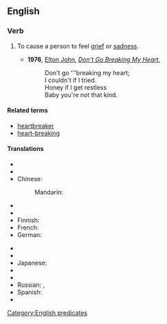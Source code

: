 ==English==

===Verb===
{{infl|en|verb|head=[[to]] [[break]] [[someone]][['s]] [[heart]]}}

# {{idiom}} To cause a person to feel [[grief]] or [[sadness]].
#*'''1976''', [[w:Elton John|Elton John]], ''[[w:Don't Go Breaking My Heart|Don't Go Breaking My Heart]]'',
#*:Don't go '''breaking my heart;
#*:I couldn't if I tried.
#*:Honey if I get restless
#*:Baby you're not that kind.

====Related terms====
* [[heartbreaker]]
* [[heart-breaking]]

====Translations====
{{trans-top|to cause a person to feel grief or sadness}}
* {{trreq|Arabic}}
* {{trreq|Armenian}}
* Chinese:
*: Mandarin: {{t|cmn|打碎心|tr=dǎsuì xīn|sc=Hani}}
* {{trreq|Czech}}
* {{trreq|Dutch}}
* Finnish: {{t|fi|särkeä jonkun sydän}}
* French: {{t|fr|casser cœur}} {{qualifier|add pronouns [[mon]], [[ton]], etc., e.g. casser mon cœur - "to break my heart"}}
* German: {{t|de|Herz brechen}} {{qualifier|add pronouns [[mein]], [[dein]], etc., e.g. mein Herz brechen - "to break my heart"}}
{{trans-mid}}
* {{trreq|Hindi}}
* {{trreq|Italian}}
* Japanese: {{t|ja|心を壊す|tr=こころをこわす, kokoro-o kowasu}}
* {{trreq|Korean}}
* {{trreq|Portuguese}}
* Russian: {{t|ru|разбивать сердце|tr=razbivát' sérdce}} {{impf}}, {{t|ru|разбить сердце|tr=razbít' sérdce}}  {{impf}} {{qualifier|+ dative case or possessive pronouns used}}
* Spanish: {{t|es|partirle a alguien el corazón}}
* {{trreq|Vietnamese}}
{{trans-bottom}}

[[Category:English predicates]]